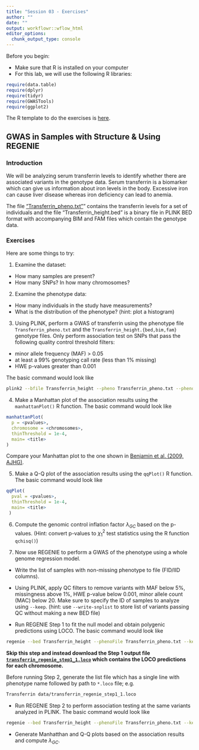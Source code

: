 ```yaml
---
title: "Session 03 - Exercises"
author: ""
date: ""
output: workflowr::wflow_html
editor_options:
  chunk_output_type: console
---
```

Before you begin:

* Make sure that R is installed on your computer
* For this lab, we will use the following R libraries:
```r
require(data.table)
require(dplyr)
require(tidyr)
require(GWASTools)
require(ggplot2)
```

The R template to do the exercises is [here](https://github.com/joellembatchou/SISG2022_Association_Mapping/tree/master/code).

## GWAS in Samples with Structure & Using REGENIE

### Introduction
We will be analyzing serum transferrin levels to identify whether there are associated variants in the genotype data. 
Serum transferrin is a biomarker which can give us information about iron levels in the body. Excessive iron can cause liver disease whereas iron deficiency can lead to anemia.

The file ["Transferrin_pheno.txt"](https://github.com/joellembatchou/SISG2022_Association_Mapping/tree/master/data)” contains the transferrin levels for a set of individuals and the file "Transferrin_height.bed" is a binary file in PLINK BED format with accompanying BIM and FAM files which contain the genotype data.

### Exercises
Here are some things to try:

1. Examine the dataset:
  * How many samples are present? 
  * How many SNPs? In how many chromosomes?

2. Examine the phenotype data:
  * How many individuals in the study have measurements?
  * What is the distribution of the phenotype? (hint: plot a histogram)

3. Using PLINK, perform a GWAS of transferrin using the phenotype file `Transferrin_pheno.txt` and the `Transferrin_height.{bed,bim,fam}` genotype files.
Only perform association test on SNPs that pass the following quality control threshold filters:

* minor allele frequency (MAF) > 0.05
* at least a 99% genotyping call rate (less than 1% missing)
* HWE p-values greater than 0.001

The basic command would look like
```bash
plink2 --bfile Transferrin_height --pheno Transferrin_pheno.txt --pheno-name <pheno_name> --maf <min_MAF> --geno <max_miss> --hwe <hwe_p_thresh> --glm allow-no-covars --out <output_prefix>
```

4. Make a Manhattan plot of the association results using the `manhattanPlot()` R function. The basic command would look like
```r
manhattanPlot(
  p = <pvalues>,
  chromosome = <chromosomes>, 
  thinThreshold = 1e-4,
  main= <title>
)
```
Compare your Manhattan plot to the one shown in [Benjamin et al. (2009, AJHG)](https://faculty.washington.edu/tathornt/sisg/AJHG_Transferrin_2009.pdf).

5. Make a Q-Q plot of the association results using the `qqPlot()` R function. The basic command would look like
```r
qqPlot(
  pval = <pvalues>,
  thinThreshold = 1e-4,
  main= <title>
 )
```

6. Compute the genomic control inflation factor $\lambda_{GC}$ based on the p-values.
(Hint: convert p-values to $\chi^2_1$ test statistics using the R function `qchisq()`)

7. Now use REGENIE to perform a GWAS of the phenotype
using a whole genome regression model.
  
  * Write the list of samples with non-missing phenotype to file (FID/IID columns).
  
  * Using PLINK, apply QC filters to remove variants with MAF below 5%, missingness above 1%, HWE p-value below 0.001, minor allele count (MAC) below 20. Make sure to specify the ID of samples to analyze using `--keep`. (hint: use `--write-snplist` to store list of variants passing QC without making a new BED file)
  
  * Run REGENIE Step 1 to fit the null model and obtain polygenic predictions using LOCO. The basic command would look like
```bash
regenie --bed Transferrin_height --phenoFile Transferrin_pheno.txt --keep <nomiss.ids> --step 1 --bsize 1000 --qt --extract <plink_QC_pass_snplist> --out <output_prefix_step1>
```

**Skip this step and instead download the Step 1 output file [`transferrin_regenie_step1_1.loco`](https://raw.githubusercontent.com/joellembatchou/SISG2022_Association_Mapping/master/data/transferrin_regenie_step1_1.loco) which contains the LOCO predictions for each chromosome.**

Before running Step 2, generate the list file which has a single line with phenotype name followed by path to `*.loco` file; e.g.
```bash
Transferrin data/transferrin_regenie_step1_1.loco
```

  * Run REGENIE Step 2 to perform association testing at the same variants analyzed in PLINK. The basic command would look like
```bash
regenie --bed Transferrin_height --phenoFile Transferrin_pheno.txt --keep <nomiss.ids> --step 2 --bsize 400 --qt --pred <LOCO_list_file> --extract <plink_variant_list_file> --out <output_prefix_step2>
```  

  * Generate Manhatthan and Q-Q plots based on the association results and compute $\lambda_{GC}$.
  
